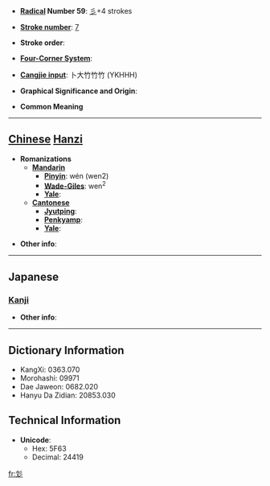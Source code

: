 * '''[[Wiktionary:Chinese radical index| Radical]] Number 59''': [[Wiktionary:Chinese radical index 彡|彡]]+4 strokes

* '''[[Wiktionary:Chinese total strokes index|Stroke number]]''': [[Wiktionary:Chinese total strokes index 7|7]]

* '''Stroke order''': 

* '''[[Wiktionary:Chinese four corner index|Four-Corner System]]''': 

* '''[[Wiktionary:Chinese Cangjie index|Cangjie input]]''': 卜大竹竹竹 (YKHHH)

* '''Graphical Significance and Origin''': 

* '''Common Meaning'''

----

== [[Chinese]] [[Hanzi]] ==

* '''Romanizations'''
** '''[[Mandarin]]'''
*** '''[[Pinyin]]''': wén (wen2)
*** '''[[Wade-Giles]]''': wen<sup>2</sup>
*** '''[[Yale]]''': 
** '''[[Cantonese]]'''
*** '''[[Jyutping]]''':
*** '''[[Penkyamp]]''': 
*** '''[[Yale]]''': 

* '''Other info''': 

----

==Japanese==
===[[Kanji]]===
{{kanji|on readings=[[ぶん]] (bun), [[もん]] (mon)
|kun readings=[[あや]] (aya)
}}

* '''Other info''':  

----

== Dictionary Information ==

* KangXi: 0363.070
* Morohashi: 09971
* Dae Jaweon: 0682.020
* Hanyu Da Zidian: 20853.030

== Technical Information ==

* '''Unicode''':
** Hex: 5F63
** Decimal: 24419

[[fr:彣]]